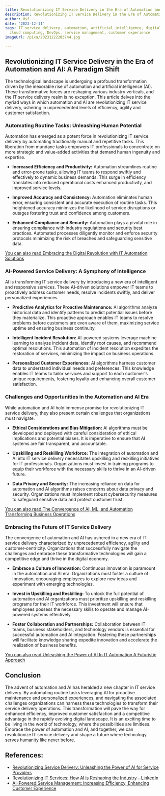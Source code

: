 ```yaml
---
title: Revolutionizing IT Service Delivery in the Era of Automation and AI
description: Revolutionizing IT Service Delivery in the Era of Automation and AI
author: Usf
date: '2023-12-11'
tags: IT service delivery, automation, artificial intelligence, digital transformation,
  cloud computing, DevOps, service management, customer experience
imageUrl: /pixa/20231222203744.jpg

---
```

## Revolutionizing IT Service Delivery in the Era of  Automation  and AI: A Paradigm Shift

The technological landscape is undergoing a profound transformation driven  by the  inexorable rise of automation and artificial intelligence (AI). These transformative forces are  reshaping  various industry verticals, and the IT  service delivery realm is no exception. This article delves into the myriad ways in which automation and AI are revolutionizing IT service delivery, ushering in unprecedented levels of efficiency, agility and customer satisfaction.

###  Automating  Routine Tasks: Unleashing Human Potential

Automation  has emerged as a potent force in revolutionizing IT service delivery by  automating traditionally manual and repetitive tasks. This liberation from mundane  tasks empowers  IT professionals to concentrate on more strategic and value-added activities that demand human ingenuity  and expertise.

- **Increased Efficiency and Productivity:** Automation streamlines routine and error-prone tasks, allowing IT teams to respond swiftly and effectively to dynamic  business  demands.  This surge in efficiency translates  into reduced  operational  costs enhanced productivity,  and improved service levels.

- **Improved Accuracy and Consistency:** Automation eliminates human error, ensuring consistent and accurate execution of routine tasks. This heightened accuracy minimizes the likelihood of service disruptions or  outages fostering trust and confidence among customers.

- **Enhanced  Compliance  and Security:** Automation plays a pivotal role in ensuring compliance with industry  regulations and security best  practices.  Automated processes diligently monitor and  enforce security protocols  minimizing the risk of breaches and  safeguarding sensitive data.

[You can also read Embracing the Digital Revolution with IT Automation Solutions](Embracing%20the%20Digital%20Revolution%20with%20IT%20Automation%20Solutions)


### AI-Powered Service  Delivery: A Symphony of Intelligence

AI is transforming IT service delivery by introducing a new era of intelligent and responsive services. These  AI-driven solutions empower IT teams to proactively address customer needs, resolve incidents swiftly, and deliver  personalized experiences.

- **Predictive Analytics for Proactive Maintenance:** AI algorithms analyze historical data and identify patterns to predict potential  issues before they materialize.  This proactive approach enables IT teams to resolve problems before customers are even aware of them, maximizing service uptime  and ensuring business continuity.

- **Intelligent Incident Resolution:** AI-powered systems leverage machine learning to analyze incident data,  identify root  causes, and recommend optimal resolutions. This automation of  incident resolution expedites the restoration of services,  minimizing the impact on business operations.

- **Personalized Customer Experiences:** AI algorithms harness  customer data to understand individual needs and preferences. This knowledge enables IT teams to tailor services and support to each  customer's unique requirements, fostering  loyalty and enhancing overall customer satisfaction.

### Challenges and Opportunities in the Automation and  AI  Era

While automation and AI hold immense promise for revolutionizing IT service delivery, they also present  certain challenges that organizations must navigate.

- **Ethical Considerations  and Bias Mitigation:** AI algorithms must be developed and deployed with careful consideration of ethical  implications and potential  biases. It is imperative to ensure that AI systems are fair transparent, and accountable.

- **Upskilling and Reskilling Workforce:**  The integration of automation and AI into IT  service delivery necessitates upskilling and reskilling initiatives for IT professionals. Organizations must invest in training  programs to equip their workforce with the necessary skills to thrive in an AI-driven future.

-  **Data Privacy and Security:** The increasing reliance on  data for  automation and AI algorithms raises concerns about data privacy and security. Organizations must implement robust cybersecurity measures  to safeguard sensitive data and  protect customer trust.

[You can also read The Convergence of AI, ML, and Automation Transforming Business Operations](The%20Convergence%20of%20AI%2C%20ML%2C%20and%20Automation%20Transforming%20Business%20Operations)


### Embracing the Future of  IT Service Delivery

The convergence  of automation and AI has  ushered in a new era of IT service delivery characterized by unprecedented efficiency,  agility and customer-centricity. Organizations that successfully navigate the challenges  and embrace these transformative technologies will gain a competitive edge and thrive in the digital economy.

- **Embrace a Culture of Innovation:**  Continuous innovation is paramount in the automation and AI era. Organizations must foster a culture of innovation, encouraging employees to explore new ideas and experiment with emerging technologies.

- **Invest in Upskilling and Reskilling:** To unlock the full potential of automation and  AI organizations must prioritize upskilling and reskilling programs for their IT  workforce. This investment will ensure that employees possess the necessary skills to operate and manage AI-powered systems effectively.

- **Foster Collaboration and Partnerships:** Collaboration  between IT teams,  business stakeholders, and technology vendors is essential for successful automation and AI integration. Fostering these partnerships will facilitate knowledge sharing expedite innovation and accelerate the  realization of business benefits.

[You can  also read Unleashing  the Power of AI In IT Automation  A Futuristic Approach](Unleashing%20the%20Power%20of%20AI%20In%20IT%20Automation%20A%20Futuristic%20Approach)


## Conclusion

The advent of automation and AI has heralded  a new chapter in  IT service delivery. By automating routine tasks leveraging AI for proactive maintenance and personalized experiences, and navigating the associated  challenges organizations can harness these technologies to transform their service delivery operations. This  transformation will pave the way for enhanced  efficiency, improved customer  satisfaction and  a competitive advantage in the rapidly evolving digital landscape.  It  is an exciting time to be living in the world of technology,  where the possibilities are limitless. Embrace the power of automation and AI, and together, we can revolutionize IT service delivery  and shape a future where technology serves humanity like never  before.

## References:
- [Revolutionizing Service Delivery: Unleashing the Power of AI for Service Providers](https://www.linkedin.com/pulse/revolutionizing-service-delivery-unleashing-power-ai-lwguf)
- [Revolutionizing IT Services: How AI is Reshaping the Industry - LinkedIn](https://www.linkedin.com/pulse/revolutionizing-services-how-ai-reshaping-industry-superiorcodelabs)
- [AI-Powered Service Management: Increasing Efficiency, Enhancing Customer Experience](https://www.cprime.com/resources/blog/ai-powered-service-management-increasing-efficiency-enhancing-customer-experience/)
